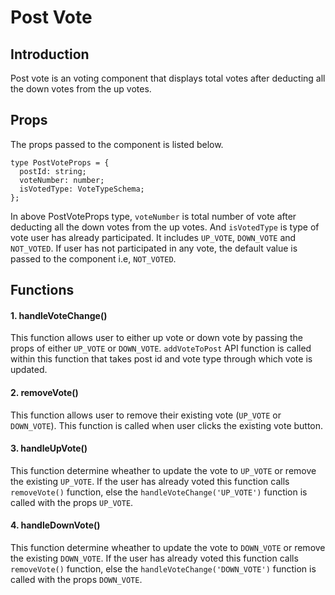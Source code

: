 
<Meta title="Documents/Post/PostVote" />

# Post Vote

## Introduction

Post vote is an voting component that displays total votes after deducting all the down votes from the up votes.

## Props

The props passed to the component is listed below.

```
type PostVoteProps = {
  postId: string;
  voteNumber: number;
  isVotedType: VoteTypeSchema;
};
```

In above PostVoteProps type, `voteNumber` is total number of vote after deducting all the down votes from the up votes. And `isVotedType` is type of vote user has already participated. It includes `UP_VOTE`, `DOWN_VOTE` and `NOT_VOTED`. If user has not participated in any vote, the default value is passed to the component i.e, `NOT_VOTED`.

## Functions

#### 1. handleVoteChange()

This function allows user to either up vote or down vote by passing the props of either `UP_VOTE` or `DOWN_VOTE`. `addVoteToPost` API function is called within this function that takes post id and vote type through which vote is updated.

#### 2. removeVote()

This function allows user to remove their existing vote (`UP_VOTE` or `DOWN_VOTE`). This function is called when user clicks the existing vote button.

#### 3. handleUpVote()

This function determine wheather to update the vote to `UP_VOTE` or remove the existing `UP_VOTE`. If the user has already voted this function calls `removeVote()` function, else the `handleVoteChange('UP_VOTE')` function is called with the props `UP_VOTE`.

#### 4. handleDownVote()

This function determine wheather to update the vote to `DOWN_VOTE` or remove the existing `DOWN_VOTE`. If the user has already voted this function calls `removeVote()` function, else the `handleVoteChange('DOWN_VOTE')` function is called with the props `DOWN_VOTE`.
